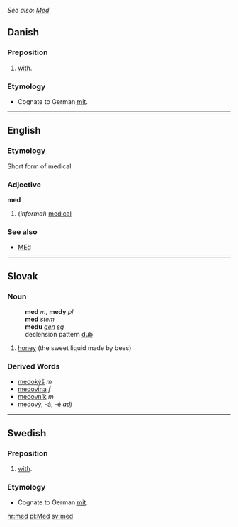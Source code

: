 ''See also: [[Med]]''
== Danish ==
=== Preposition ===
# [[with]].
=== Etymology ===
* Cognate to German [[mit]].

----

==English==

===Etymology===
Short form of medical

===Adjective===
'''med'''
#(''informal'') [[medical]]
===See also===
*[[MEd]]

----

==Slovak==
===Noun===
:'''med''' ''m'', '''medy''' ''pl''
:'''med''' ''stem''
:'''medu''' ''[[genitive|gen]] [[singular|sg]]''
:declension pattern [[Slovak declension pattern dub|dub]]
#[[honey]] (the sweet liquid made by bees)
===Derived Words===
* [[medokýš]] ''m''
* [[medovina#Slovak|medovina]] ''f''
* [[medovník]] ''m''
* [[medový]], -á, -é ''adj''
----
== Swedish ==
=== Preposition ===
# [[with]].
=== Etymology ===
* Cognate to German [[mit]].

[[hr:med]]
[[pl:Med]]
[[sv:med]]